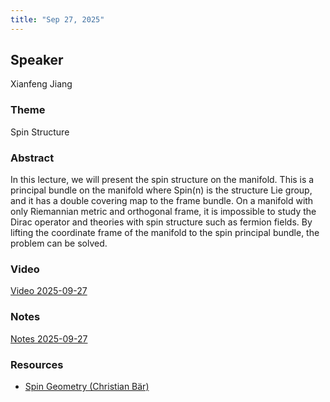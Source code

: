 ```yaml
---
title: "Sep 27, 2025"
---
```


## Speaker
Xianfeng Jiang

### Theme
Spin Structure

### Abstract
In this lecture, we will present the spin structure on the manifold. This is a principal bundle on the manifold where Spin(n) is the structure Lie group, and it has a double covering map to the frame bundle. On a manifold with only Riemannian metric and orthogonal frame, it is impossible to study the Dirac operator and theories with spin structure such as fermion fields. By lifting the coordinate frame of the manifold to the spin principal bundle, the problem can be solved.

### Video  
[Video 2025-09-27](https://drive.google.com/file/d/1wHOUAi5Px1VdE7Dt8FTrzWOv0iK3alkO/view?usp=sharing)

### Notes  
[Notes 2025-09-27](https://drive.google.com/file/d/1asgNgx-VSzEea3ddnYHuWPgIV4DLjoOn/view?usp=sharing)

### Resources  
- [Spin Geometry (Christian Bär)](https://drive.google.com/file/d/1GbkRLjgx5aitNtW42gnpcq4Xt0zwyZIe/view?usp=sharing)